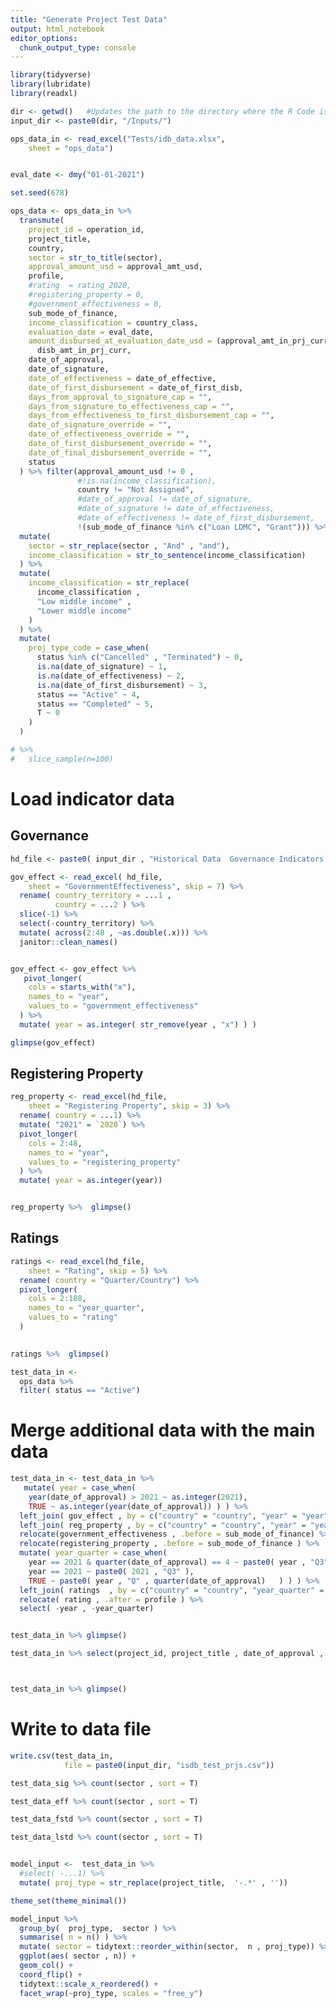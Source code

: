 ```yaml
---
title: "Generate Project Test Data"
output: html_notebook
editor_options: 
  chunk_output_type: console
---
```


```r
library(tidyverse)
library(lubridate)
library(readxl)


```


```r

dir <- getwd()   #Updates the path to the directory where the R Code is present
input_dir <- paste0(dir, "/Inputs/") 

ops_data_in <- read_excel("Tests/idb_data.xlsx", 
    sheet = "ops_data")



```


```r

eval_date <- dmy("01-01-2021")

set.seed(678)

ops_data <- ops_data_in %>%
  transmute(
    project_id = operation_id,
    project_title,
    country,
    sector = str_to_title(sector),
    approval_amount_usd = approval_amt_usd,
    profile,
    #rating  = rating_2020,
    #registering_property = 0,
    #government_effectiveness = 0,
    sub_mode_of_finance,
    income_classification = country_class,
    evaluation_date = eval_date,
    amount_disbursed_at_evaluation_date_usd = (approval_amt_in_prj_curr / approval_amt_usd) *
      disb_amt_in_prj_curr,
    date_of_approval,
    date_of_signature,
    date_of_effectiveness = date_of_effective,
    date_of_first_disbursement = date_of_first_disb,
    days_from_approval_to_signature_cap = "",
    days_from_signature_to_effectiveness_cap = "",
    days_from_effectiveness_to_first_disbursement_cap = "",
    date_of_signature_override = "",
    date_of_effectiveness_override = "",
    date_of_first_disbursement_override = "",
    date_of_final_disbursement_override = "",
    status
  ) %>% filter(approval_amount_usd != 0 ,
               #!is.na(income_classification),
               country != "Not Assigned",
               #date_of_approval != date_of_signature,
               #date_of_signature != date_of_effectiveness,
               #date_of_effectiveness != date_of_first_disbursement,
               !(sub_mode_of_finance %in% c("Loan LDMC", "Grant"))) %>%
  mutate(
    sector = str_replace(sector , "And" , "and"),
    income_classification = str_to_sentence(income_classification)
  ) %>%
  mutate(
    income_classification = str_replace(
      income_classification ,
      "Low middle income" ,
      "Lower middle income"
    )
  ) %>%
  mutate(
    proj_type_code = case_when(
      status %in% c("Cancelled" , "Terminated") ~ 0,
      is.na(date_of_signature) ~ 1,
      is.na(date_of_effectiveness) ~ 2,
      is.na(date_of_first_disbursement) ~ 3,
      status == "Active" ~ 4,
      status == "Completed" ~ 5,
      T ~ 0
    )
  ) 

# %>% 
#   slice_sample(n=100)

```



# Load indicator data


## Governance
```r

hd_file <- paste0( input_dir , "Historical Data  Governance Indicators and Rating_157428296.xlsx" )

gov_effect <- read_excel( hd_file, 
    sheet = "GovernmentEffectiveness", skip = 7) %>% 
  rename( country_territory = ...1 ,
          country = ...2 ) %>% 
  slice(-1) %>% 
  select(-country_territory) %>% 
  mutate( across(2:48 , ~as.double(.x))) %>% 
  janitor::clean_names() 


gov_effect <- gov_effect %>% 
   pivot_longer(
    cols = starts_with("x"),
    names_to = "year",
    values_to = "government_effectiveness"
  ) %>% 
  mutate( year = as.integer( str_remove(year , "x") ) )

glimpse(gov_effect)

```


## Registering Property


```r

reg_property <- read_excel(hd_file, 
    sheet = "Registering Property", skip = 3) %>% 
  rename( country = ...1) %>% 
  mutate( "2021" = `2020`) %>% 
  pivot_longer(
    cols = 2:48,
    names_to = "year",
    values_to = "registering_property"
  ) %>% 
  mutate( year = as.integer(year))


reg_property %>%  glimpse()

```

## Ratings

```r

ratings <- read_excel(hd_file, 
    sheet = "Rating", skip = 5) %>% 
  rename( country = "Quarter/Country") %>% 
  pivot_longer(
    cols = 2:188,
    names_to = "year_quarter",
    values_to = "rating"
  )
  

ratings %>%  glimpse()

```


```r
test_data_in <- 
  ops_data %>% 
  filter( status == "Active")
```







# Merge additional data with the main data

```r

test_data_in <- test_data_in %>% 
   mutate( year = case_when( 
    year(date_of_approval) > 2021 ~ as.integer(2021),
    TRUE ~ as.integer(year(date_of_approval)) ) ) %>% 
  left_join( gov_effect , by = c("country" = "country", "year" = "year") ) %>% 
  left_join( reg_property , by = c("country" = "country", "year" = "year") ) %>% 
  relocate(government_effectiveness , .before = sub_mode_of_finance) %>% 
  relocate(registering_property , .before = sub_mode_of_finance ) %>% 
  mutate( year_quarter = case_when(
    year == 2021 & quarter(date_of_approval) == 4 ~ paste0( year , "Q3" ),
    year == 2021 ~ paste0( 2021 , "Q3" ),
    TRUE ~ paste0( year , "Q" , quarter(date_of_approval)   ) ) ) %>% 
  left_join( ratings  , by = c("country" = "country", "year_quarter" = "year_quarter")  ) %>% 
  relocate( rating , .after = profile ) %>%
  select( -year , -year_quarter)


test_data_in %>% glimpse()
```



```r
test_data_in %>% select(project_id, project_title , date_of_approval , date_of_signature, date_of_effectiveness, date_of_first_disbursement) %>% view()



test_data_in %>% glimpse()


```


# Write to data file
```r
write.csv(test_data_in,
            file = paste0(input_dir, "isdb_test_prjs.csv"))
```


```r
test_data_sig %>% count(sector , sort = T)

test_data_eff %>% count(sector , sort = T)

test_data_fstd %>% count(sector , sort = T)

test_data_lstd %>% count(sector , sort = T)


model_input <-  test_data_in %>% 
  #select( -...1) %>% 
  mutate( proj_type = str_replace(project_title,  '-.*' , ''))

theme_set(theme_minimal())

model_input %>% 
  group_by(  proj_type,  sector ) %>% 
  summarise( n = n() ) %>% 
  mutate( sector = tidytext::reorder_within(sector,  n , proj_type)) %>% 
  ggplot(aes( sector , n)) +
  geom_col() +
  coord_flip() +
  tidytext::scale_x_reordered() +
  facet_wrap(~proj_type, scales = "free_y") 


```

